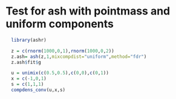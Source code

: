 # Test for ash with pointmass and uniform components

```r
  library(ashr)
```


```r
  z = c(rnorm(1000,0,1),rnorm(1000,0,2))
  z.ash= ash(z,1,mixcompdist="uniform",method="fdr")
  z.ash$fit$g
```

```r
  u = unimix(c(0.5,0.5),c(0,0),c(0,1))
  x = c(-1,0,1)
  s = c(1,1,1)
  compdens_conv(u,x,s)
```

